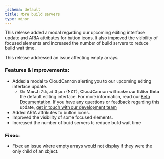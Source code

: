 ```yaml
---
_schema: default
title: More build servers
type: minor
---
```

This release added a modal regarding our upcoming editing interface update and ARIA attributes for button icons. It also improved the visibility of focused elements and increased the number of build servers to reduce build wait time.

This release addressed an issue affecting empty arrays.

### Features & Improvements:

* Added a modal to CloudCannon alerting you to our upcoming editing interface update.
  * On March 7th, at 3 pm (NZT), CloudCannon will make our Editor Beta the default editing interface. For more information, read our [Beta Documentation](/documentation/articles/beta/). If you have any questions or feedback regarding this update, <a href="https://forms.gle/1irbni8qYSNCEDDC8" target="_blank" rel="noopener">get in touch with our development team</a>.
* Added ARIA attributes to button icons.
* Improved the visibility of some focused elements.
* Increased the number of build servers to reduce build wait time.

### Fixes:

* Fixed an issue where empty arrays would not display if they were the only child of an object.